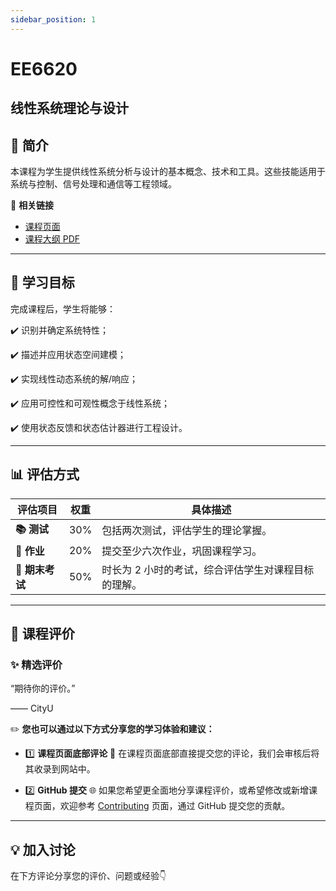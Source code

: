 ```yaml
---
sidebar_position: 1
---
```


# EE6620
## 线性系统理论与设计

## **📘 简介**
本课程为学生提供线性系统分析与设计的基本概念、技术和工具。这些技能适用于系统与控制、信号处理和通信等工程领域。

🔗 **相关链接**
- [课程页面](https://www.cityu.edu.hk/catalogue/pg/202425/course/EE6620.htm)
- [课程大纲 PDF](https://www.cityu.edu.hk/catalogue/pg/202425/course/EE6620.pdf)

---

## **🎯 学习目标**

完成课程后，学生将能够：

✔️ 识别并确定系统特性；

✔️ 描述并应用状态空间建模；

✔️ 实现线性动态系统的解/响应；

✔️ 应用可控性和可观性概念于线性系统；

✔️ 使用状态反馈和状态估计器进行工程设计。

---

## **📊 评估方式**

| **评估项目**          | **权重** | **具体描述**                                                                                       |
|----------------------|---------|---------------------------------------------------------------------------------------------------|
| **📚 测试**            | 30%     | 包括两次测试，评估学生的理论掌握。                                                                |
| **📝 作业**           | 20%     | 提交至少六次作业，巩固课程学习。                                                                  |
| **📖 期末考试**       | 50%     | 时长为 2 小时的考试，综合评估学生对课程目标的理解。                                                |

---

## **💬 课程评价**

### ✨ **精选评价**
<div className={commentStyles.commentBox}>
    <p className={commentStyles.commentText}>
        “期待你的评价。”
    </p>
    <p className={commentStyles.commentAuthor}>—— CityU</p>
</div>

✏️ **您也可以通过以下方式分享您的学习体验和建议：**

- 1️⃣ **课程页面底部评论**
💬 在课程页面底部直接提交您的评论，我们会审核后将其收录到网站中。

- 2️⃣ **GitHub 提交**
🌐 如果您希望更全面地分享课程评价，或希望修改或新增课程页面，欢迎参考 [Contributing](https://penjc.github.io/cityU-navigator/contributing) 页面，通过 GitHub 提交您的贡献。

---

## **💡 加入讨论**

在下方评论分享您的评价、问题或经验👇
<Utterances />